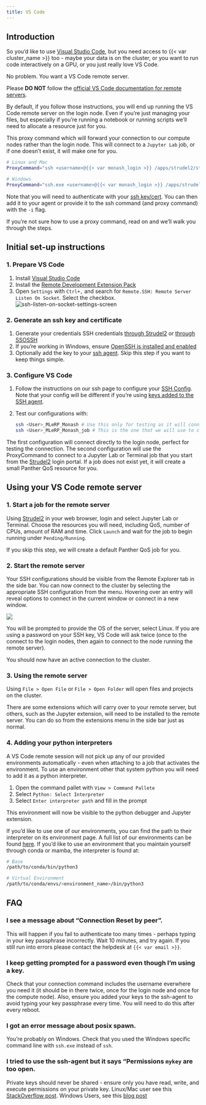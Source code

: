 ```yaml
---
title: VS Code
---
```


## Introduction

So you'd like to use [Visual Studio Code](https://code.visualstudio.com/), but you need access to {{< var cluster_name >}} too - 
maybe your data is on the cluster, or you want to run code interactively on a GPU, or you just really love VS Code.

No problem. You want a VS Code remote server.

Please **DO NOT** follow the [official VS Code documentation for remote servers](https://code.visualstudio.com/docs/remote/ssh).

By default, if you follow those instructions, you will end up running the VS Code remote server on the login node. Even if you're just managing your files, but especially if you're running a notebook or running scripts we'll need to allocate a resource just for you.

This proxy command which will forward your connection to our compute nodes rather than the login node. This will connect to a `Jupyter Lab` job, or if one doesn't exist, it will make one for you.


```bash
# Linux and Mac
ProxyCommand="ssh <username>@{{< var monash_login >}} /apps/strudel2/strudel_apps/sshnc.sh"

# Windows
ProxyCommand="ssh.exe <username>@{{< var monash_login >}} /apps/strudel2/strudel_apps/sshnc.sh"
```

Note that you will need to authenticate with your [ssh key/cert](/connecting/ssh.qmd). You can then add it to your agent or provide it to the ssh command (and proxy command) with the `-i` flag.

If you're not sure how to use a proxy command, read on and we'll walk you through the steps.

## Initial set-up instructions

### 1. Prepare VS Code

1. Install [Visual Studio Code](https://code.visualstudio.com/)
2. Install the [Remote Development Extension Pack](https://aka.ms/vscode-remote/download/extension)
3. Open `Settings` with `Ctrl+,` and search for `Remote.SSH: Remote Server Listen On Socket`. Select the checkbox.
   ![ssh-listen-on-socket-settings-screen](https://code.visualstudio.com/assets/docs/remote/ssh/ssh-listen-on-socket.png)

### 2. Generate an ssh key and certificate

1. Generate your credentials SSH credentials [through Strudel2](/connecting/ssh.qmd#strudel2-integration) or [through SSOSSH](/connecting/ssh.qmd#ssossh)
2. If you're working in Windows, ensure [OpenSSH is installed and enabled](/connecting/ssh.qmd#enabling-ssh-on-windows)
3. Optionally add the key to your [ssh agent](/connecting/ssh.qmd#adding-your-key-to-the-ssh-agent). Skip this step if you want to keep things simple.

### 3. Configure VS Code

1. Follow the instructions on our ssh page to configure your [SSH Config](/connecting/ssh.qmd#ssh-config). Note that your config will be different if you're using [keys added to the SSH agent](/connecting/ssh.qmd#adding-your-key-to-the-ssh-agent).
2. Test our configurations with:  
   ```bash
   ssh <User>_MLeRP_Monash # Use this only for testing as it will connect direct to the login node
   ssh <User>_MLeRP_Monash_job # This is the one that we will use to connect to your allocated job
   ```

The first configuration will connect directly to the login node, perfect for testing the connection. The second configuration will use the ProxyCommand to connect to a Jupyter Lab or Terminal job that you start from the [Strudel2](/usage/strudel2.qmd) login portal. If a job does not exist yet, it will create a small Panther QoS resource for you.

## Using your VS Code remote server

### 1. Start a job for the remote server
Using [Strudel2](/usage/strudel2.qmd) in your web browser, login and select Jupyter Lab or Terminal. Choose the resources you will need, including QoS, number of CPUs, amount of RAM and time. Click `Launch` and wait for the job to begin running under `Pending/Running`.

If you skip this step, we will create a default Panther QoS job for you.

### 2. Start the remote server
Your SSH configurations should be visible from the Remote Explorer tab in the side bar. You can now connect to the cluster by selecting the appropriate SSH configuration from the menu. Hovering over an entry will reveal options to connect in the current window or connect in a new window.

![](/images/remote_sidebar.png)

You will be prompted to provide the OS of the server, select Linux. If you are using a password on your SSH key, VS Code will ask twice (once to the connect to the login nodes, then again to connect to the node running the remote server).

You should now have an active connection to the cluster.

### 3. Using the remote server

Using `File > Open File` or `File > Open Folder` will open files and projects on the cluster.

There are some extensions which will carry over to your remote server, but others, such as the Jupyter extension, will need to be installed to the remote server. You can do so from the extensions menu in the side bar just as normal.

### 4. Adding your python interpreters

A VS Code remote session will not pick up any of our provided environments automatically - even when attaching to a job that activates the environment. To use an environment other that system python you will need to add it as a python interpreter. 

1. Open the command pallet with `View > Command Pallete`
2. Select `Python: Select Interpreter`
3. Select `Enter interpreter path` and fill in the prompt

This environment will now be visible to the python debugger and Jupyter extension.

If you'd like to use one of our environments, you can find the path to their interpreter on its environment page. A full list of our environments can be found [here](/usage/environments.qmd). If you'd like to use an environment that you maintain yourself through conda or mamba, the interpreter is found at: 

```bash
# Base 
/path/to/conda/bin/python3

# Virtual Environment
/path/to/conda/envs/<environment_name>/bin/python3
```

## FAQ

### I see a message about "Connection Reset by peer".

This will happen if you fail to authenticate too many times - perhaps typing in your key passphrase incorrectly. Wait 10 minutes, and try again. If you still run into errors please contact the helpdesk at `{{< var email >}}`.

### I keep getting prompted for a password even though I'm using a key.

Check that your connection command includes the username everwhere you need it (it should be in there twice, once for the login node and once for the compute node). Also, ensure you added your keys to the ssh-agent to avoid typing your key passphrase every time. You will need to do this after every reboot. 

### I got an error message about posix spawn.

You're probably on Windows. Check that you used the Windows specific command line with `ssh.exe` instead of `ssh`.

### I tried to use the ssh-agent but it says "Permissions `mykey` are too open.

Private keys should never be shared - ensure only you have read, write, and execute permissions on your private key. 
Linux/Mac user see this [StackOverflow post](https://stackoverflow.com/questions/9270734/ssh-permissions-are-too-open-error).
Windows Users, see this [blog post](https://itectec.com/superuser/windows-ssh-permissions-for-private-key-are-too-open/)
